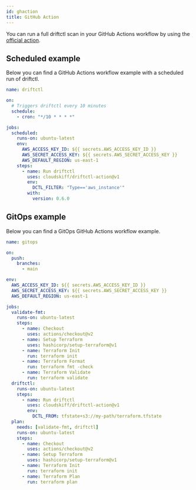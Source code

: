 ```yaml
---
id: ghaction
title: GitHub Action
---
```


You can run a full driftctl scan in your GitHub Actions workflow by using the [official action](https://github.com/marketplace/actions/driftctl-action).

## Scheduled example

Below you can find a GitHub Actions workflow example with a scheduled run of driftctl.

```yml
name: driftctl

on:
  # Triggers driftctl every 10 minutes
  schedule:
    - cron: "*/10 * * * *"

jobs:
  scheduled:
    runs-on: ubuntu-latest
    env:
      AWS_ACCESS_KEY_ID: ${{ secrets.AWS_ACCESS_KEY_ID }}
      AWS_SECRET_ACCESS_KEY: ${{ secrets.AWS_SECRET_ACCESS_KEY }}
      AWS_DEFAULT_REGION: us-east-1
    steps:
      - name: Run driftctl
        uses: cloudskiff/driftctl-action@v1
        env:
          DCTL_FILTER: "Type=='aws_instance'"
        with:
          version: 0.6.0
```

## GitOps example

Below you can find a GitOps GitHub Actions workflow example.

```yml
name: gitops

on:
  push:
    branches:
      - main

env:
  AWS_ACCESS_KEY_ID: ${{ secrets.AWS_ACCESS_KEY_ID }}
  AWS_SECRET_ACCESS_KEY: ${{ secrets.AWS_SECRET_ACCESS_KEY }}
  AWS_DEFAULT_REGION: us-east-1

jobs:
  validate-fmt:
    runs-on: ubuntu-latest
    steps:
      - name: Checkout
        uses: actions/checkout@v2
      - name: Setup Terraform
        uses: hashicorp/setup-terraform@v1
      - name: Terraform Init
        run: terraform init
      - name: Terraform Format
        run: terraform fmt -check
      - name: Terraform Validate
        run: terraform validate
  driftctl:
    runs-on: ubuntu-latest
    steps:
      - name: Run driftctl
        uses: cloudskiff/driftctl-action@v1
        env:
          DCTL_FROM: tfstate+s3://my-path/terraform.tfstate
  plan:
    needs: [validate-fmt, driftctl]
    runs-on: ubuntu-latest
    steps:
      - name: Checkout
        uses: actions/checkout@v2
      - name: Setup Terraform
        uses: hashicorp/setup-terraform@v1
      - name: Terraform Init
        run: terraform init
      - name: Terraform Plan
        run: terraform plan
```